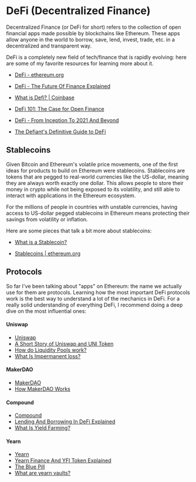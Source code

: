 # DeFi (Decentralized Finance)

Decentralized Finance (or DeFi for short) refers to the collection of open financial apps made possible by blockchains like Ethereum. These apps allow anyone in the world to borrow, save, lend, invest, trade, etc. in a decentralized and transparent way.

DeFi is a completely new field of tech/finance that is rapidly evolving: here are some of my favorite resources for learning more about it.

- [DeFi - ethereum.org](https://ethereum.org/en/defi/)

- [DeFi - The Future Of Finance Explained](https://www.youtube.com/watch?v=H-O3r2YMWJ4)

- [What is Defi? | Coinbase](https://www.coinbase.com/learn/crypto-basics/what-is-defi)

- [DeFi 101: The Case for Open Finance](https://www.youtube.com/watch?v=kfO-6vMxfpc&list=PLaDcID4s1KronHMKojfjwiHL0DdQEPDcq&index=3)

- [DeFi - From Inception To 2021 And Beyond](https://www.youtube.com/watch?v=qFBYB4W2tqU)

- [The Defiant's Definitive Guide to DeFi](https://newsletter.thedefiant.io/p/the-defiants-definitive-guide-to)

## Stablecoins

Given Bitcoin and Ethereum's volatile price movements, one of the first ideas for products to build on Ethereum were stablecoins. Stablecoins are tokens that are pegged to real-world currencies like the US-dollar, meaning they are always worth exactly one dollar. This allows people to store their money in crypto while not being exposed to its volatility, and still able to interact with applications in the Ethereum ecosystem.

For the millions of people in countries with unstable currencies, having access to US-dollar pegged stablecoins in Ethereum means protecting their savings from volatility or inflation.

Here are some pieces that talk a bit more about stablecoins:

- [What is a Stablecoin?](https://www.coinbase.com/learn/crypto-basics/what-is-a-stablecoin)

- [Stablecoins | ethereum.org](https://ethereum.org/en/stablecoins/)

## Protocols

So far I've been talking about "apps" on Ethereum: the name we actually use for them are protocols. Learning how the most important DeFi protocols work is the best way to understand a lot of the mechanics in DeFi. For a really solid understanding of everything DeFi, I recommend doing a deep dive on the most influential ones:

#### Uniswap

- [Uniswap](http://uniswap.org)
- [A Short Story of Uniswap and UNI Token](https://www.youtube.com/watch?v=LpjMgS4OVzs)
- [How do Liquidity Pools work?](https://www.youtube.com/watch?v=cizLhxSKrAc)
- [What Is Impermanent loss?](https://www.youtube.com/watch?v=8XJ1MSTEuU0)

#### MakerDAO

- [MakerDAO](https://makerdao.com/en/)
- [How MakerDAO Works](https://www.youtube.com/watch?v=J9q8hkyy8oM)

#### Compound

- [Compound](https://compound.finance/)
- [Lending And Borrowing In DeFi Explained](https://www.youtube.com/watch?v=aTp9er6S73M&list=PLjrTIwaNiTwn39tg3sR_bPBWGHoznv47D&index=19)
- [What Is Yield Farming?](https://www.youtube.com/watch?v=ClnnLI1SClA&list=PLjrTIwaNiTwn39tg3sR_bPBWGHoznv47D&index=4)

#### Yearn

- [Yearn](https://yearn.finance/)
- [Yearn Finance And YFI Token Explained](https://www.youtube.com/watch?v=qG1goOptZ5w&list=PLjrTIwaNiTwn39tg3sR_bPBWGHoznv47D&index=10)
- [The Blue Pill](http://thebluepill.eth.link)
- [What are yearn vaults?](https://www.youtube.com/watch?v=9vTaNl2_B8A)

